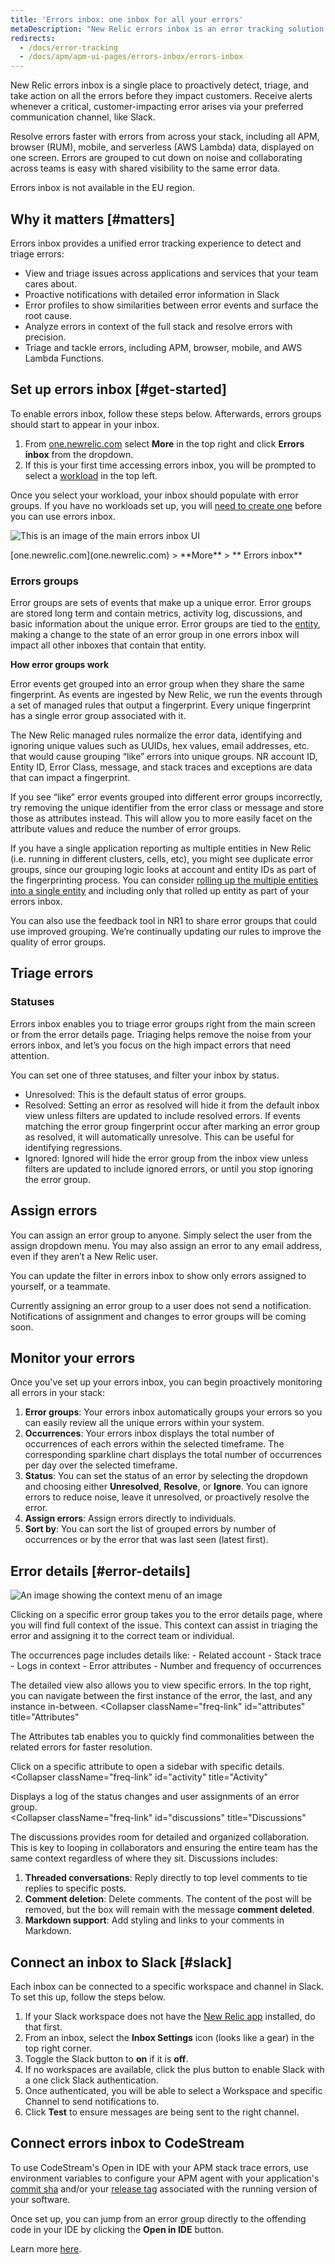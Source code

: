 ```yaml
---
title: 'Errors inbox: one inbox for all your errors'
metaDescription: "New Relic errors inbox is an error tracking solution designed to put you in the driver’s seat when it comes to detecting, triaging, and resolving errors across your full application stack."
redirects:
  - /docs/error-tracking
  - /docs/apm/apm-ui-pages/errors-inbox/errors-inbox
---
```


New Relic errors inbox is a single place to proactively detect, triage, and take action on all the errors before they impact customers. Receive alerts whenever a critical, customer-impacting error arises via your preferred communication channel, like Slack.

Resolve errors faster with errors from across your stack, including all APM, browser (RUM), mobile, and serverless (AWS Lambda) data, displayed on one screen. Errors are grouped to cut down on noise and collaborating across teams is easy with shared visibility to the same error data. 

<Callout variant="important">
Errors inbox is not available in the EU region.
</Callout>

## Why it matters [#matters]

Errors inbox provides a unified error tracking experience to detect and triage errors:

- View and triage issues across applications and services that your team cares about.
- Proactive notifications with detailed error information in Slack
- Error profiles to show similarities between error events and surface the root cause.
- Analyze errors in context of the full stack and resolve errors with precision.
- Triage and tackle errors, including APM, browser, mobile, and AWS Lambda Functions.

## Set up errors inbox [#get-started]

To enable errors inbox, follow these steps below. Afterwards, errors groups should start to appear in your inbox.

1. From [one.newrelic.com](one.newrelic.com) select **More** in the top right and click **Errors inbox** from the dropdown.
2. If this is your first time accessing errors inbox, you will be prompted to select a [workload](/docs/new-relic-one/use-new-relic-one/workloads/workloads-isolate-resolve-incidents-faster/) in the top left. 

Once you select your workload, your inbox should populate with error groups. If you have no workloads set up, you will [need to create one](/docs/new-relic-one/use-new-relic-one/workloads/use-workloads/) before you can use errors inbox.

![This is an image of the main errors inbox UI](./images/errors-ui.png "ui-main")

<figcaption>[one.newrelic.com](one.newrelic.com) > **More** > ** Errors inbox**</figcaption>

### Errors groups

Error groups are sets of events that make up a unique error.  Error groups are stored long term and contain metrics, activity log, discussions, and basic information about the unique error. Error groups are tied to the [entity](/docs/new-relic-one/use-new-relic-one/core-concepts/what-entity-new-relic/), making a change to the state of an error group in one errors inbox will impact all other inboxes that contain that entity.

**How error groups work**

Error events get grouped into an error group when they share the same fingerprint.  As events are ingested by New Relic, we run the events through a set of managed rules that output a fingerprint.  Every unique fingerprint has a single error group associated with it.  

The New Relic managed rules normalize the error data, identifying and ignoring unique values such as UUIDs, hex values, email addresses, etc. that would cause grouping “like” errors into unique groups.  NR account ID, Entity ID, Error Class, message, and stack traces and exceptions are data that can impact a fingerprint.

<CollapserGroup>
  <Collapser
    className="freq-link"
    id="similar-events"
    title="Troubleshooting: similar looking events do not group together"
  >

If you see “like” error events grouped into different error groups incorrectly, try removing the unique identifier from the error class or message and store those as attributes instead.  This will allow you to more easily facet on the attribute values and reduce the number of error groups. 

If you have a single application reporting as multiple entities in New Relic (i.e. running in different clusters, cells, etc), you might see duplicate error groups, since our grouping logic looks at account and entity IDs as part of the fingerprinting process.  You can consider [rolling up the multiple entities into a single entity](/docs/agents/manage-apm-agents/app-naming/use-multiple-names-app/) and including only that rolled up entity as part of your errors inbox. 

You can also use the feedback tool in NR1 to share error groups that could use improved grouping.  We’re continually updating our rules to improve the quality of error groups.

  </Collapser>
</CollapserGroup>

## Triage errors

### Statuses

Errors inbox enables you to triage error groups right from the main screen or from the error details page.  Triaging helps remove the noise from your errors inbox, and let’s you focus on the high impact errors that need attention.

You can set one of three statuses, and filter your inbox by status.
- Unresolved: This is the default status of error groups.
- Resolved: Setting an error as resolved will hide it from the default inbox view unless filters are updated to include resolved errors.  If events matching the error group fingerprint occur after marking an error group as resolved, it will automatically unresolve.  This can be useful for identifying regressions.
- Ignored: Ignored will hide the error group from the inbox view unless filters are updated to include ignored errors, or until you stop ignoring the error group. 


## Assign errors

You can assign an error group to anyone.  Simply select the user from the assign dropdown menu.  You may also assign an error to any email address, even if they aren’t a New Relic user.

You can update the filter in errors inbox to show only errors assigned to yourself, or a teammate.  

Currently assigning an error group to a user does not send a notification. Notifications of assignment and changes to error groups will be coming soon.

## Monitor your errors
Once you've set up your errors inbox, you can begin proactively monitoring all errors in your stack:

1. **Error groups**: Your errors inbox automatically groups your errors so you can easily review all the unique errors within your system.
2. **Occurrences**: Your errors inbox displays the total number of occurrences of each errors within the selected timeframe. The corresponding sparkline chart displays the total number of occurrences per day over the selected timeframe.
3. **Status**: You can set the status of an error by selecting the dropdown and choosing either **Unresolved**, **Resolve**, or **Ignore**. You can ignore errors to reduce noise, leave it unresolved, or proactively resolve the error.
4. **Assign errors**: Assign errors directly to individuals. 
5. **Sort by**: You can sort the list of grouped errors by number of occurrences or by the error that was last seen (latest first).

## Error details [#error-details]

![An image showing the context menu of an image](./images/context.png "context menu")

Clicking on a specific error group takes you to the error details page, where you will find full context of the issue. This context can assist in triaging the error and assigning it to the correct team or individual. 

<CollapserGroup>
  <Collapser
    className="freq-link"
    id="occurrences"
    title="Occurrences"
  >
The occurrences page includes details like:
- Related account
- Stack trace
- Logs in context
- Error attributes
- Number and frequency of occurrences

The detailed view also allows you to view specific errors. In the top right, you can navigate between the first instance of the error, the last, and any instance in-between.
  </Collapser>
  <Collapser
    className="freq-link"
    id="attributes"
    title="Attributes"
  >
The Attributes tab enables you to quickly find commonalities between the related errors for faster resolution. 

Click on a specific attribute to open a sidebar with specific details.
  </Collapser>
  <Collapser
    className="freq-link"
    id="activity"
    title="Activity"
  >
Displays a log of the status changes and user assignments of an error group.
  </Collapser>  
  <Collapser
    className="freq-link"
    id="discussions"
    title="Discussions"
  >
The discussions provides room for detailed and organized collaboration. This is key to looping in collaborators and ensuring the entire team has the same context regardless of where they sit. Discussions includes:

1. **Threaded conversations**: Reply directly to top level comments to tie replies to specific posts.
2. **Comment deletion**: Delete comments. The content of the post will be removed, but the box will remain with the message **comment deleted**.
3. **Markdown support**: Add styling and links to your comments in Markdown. 


  </Collapser>  
</CollapserGroup>

## Connect an inbox to Slack [#slack]

Each inbox can be connected to a specific workspace and channel in Slack. To set this up, follow the steps below.

1. If your Slack workspace does not have the [New Relic app](https://newrelic.slack.com/apps/AP92KQJS3-new-relic?tab=more_info) installed, do that first.
2. From an inbox, select the **Inbox Settings** icon (looks like a gear) in the top right corner.
3. Toggle the Slack button to **on** if it is **off**.
4. If no workspaces are available, click the <Icon name="fe-plus" /> plus button to enable Slack with a one click Slack authentication.
5. Once authenticated, you will be able to select a Workspace and specific Channel to send notifications to.
6. Click **Test** to ensure messages are being sent to the right channel.

## Connect errors inbox to CodeStream

To use CodeStream's Open in IDE with your APM stack trace errors, use environment variables to configure your APM agent with your application's [commit sha](https://git-scm.com/book/en/v2/Git-Tools-Revision-Selection) and/or your [release tag](https://git-scm.com/book/en/v2/Git-Basics-Tagging) associated with the running version of your software.

Once set up, you can jump from an error group directly to the offending code in your IDE by clicking the **Open in IDE** button.

Learn more [here](docs/codestream/start-here/codestream-new-relic/#apm).
